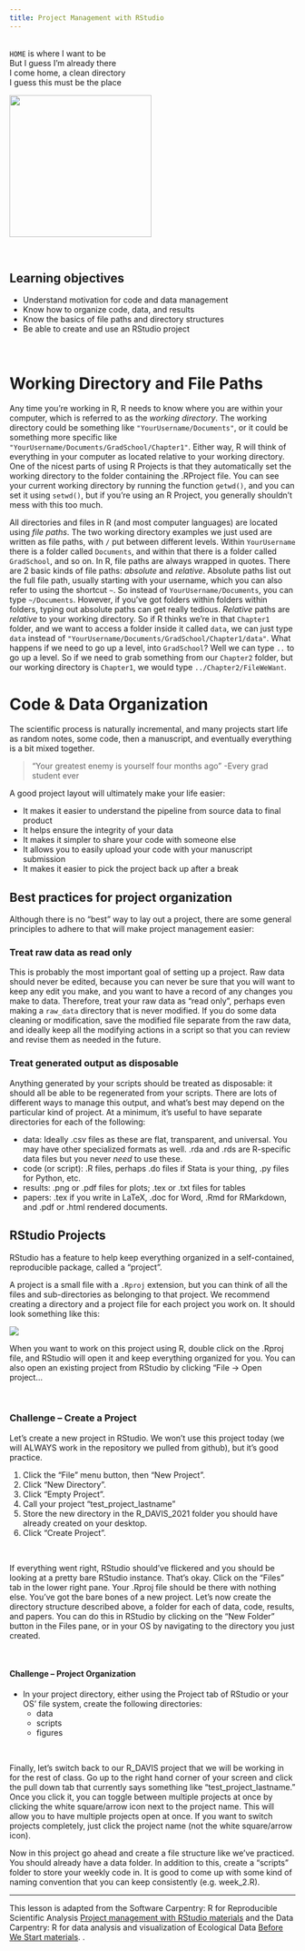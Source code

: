 ```yaml
---
title: Project Management with RStudio
---
```

<br>
`HOME` is where I want to be<br>
But I guess I'm already there<br>
I come home, a clean directory<br>
I guess this must be the place

![](img/david_byrne_big_suit.gif){width=250px}

<br>
<div class = "blue">
# Learning objectives

* Understand motivation for code and data management
* Know how to organize code, data, and results
* Know the basics of file paths and directory structures
* Be able to create and use an RStudio project
</div>

<br>

# Working Directory and File Paths

Any time you're working in R, R needs to know where you are within your computer, which is referred to as the *working directory*. The working directory could be something like `"YourUsername/Documents"`, or it could be something more specific like `"YourUsername/Documents/GradSchool/Chapter1"`. Either way, R will think of everything in your computer as located relative to your working directory. One of the nicest parts of using R Projects is that they automatically set the working directory to the folder containing the .RProject file. You can see your current working directory by running the function `getwd()`, and you can set it using `setwd()`, but if you're using an R Project, you generally shouldn't mess with this too much.

All directories and files in R (and most computer languages) are located using *file paths*. The two working directory examples we just used are written as file paths, with `/` put between different levels. Within `YourUsername` there is a folder called `Documents`, and within that there is a folder called `GradSchool`, and so on. In R, file paths are always wrapped in quotes. There are 2 basic kinds of file paths: *absolute* and *relative*. Absolute paths list out the full file path, usually starting with your username, which you can also refer to using the shortcut `~`. So instead of `YourUsername/Documents`, you can type `~/Documents`. However, if you've got folders within folders within folders, typing out absolute paths can get really tedious. *Relative* paths are *relative* to your working directory. So if R thinks we're in that `Chapter1` folder, and we want to access a folder inside it called `data`, we can just type `data` instead of `"YourUsername/Documents/GradSchool/Chapter1/data"`. What happens if we need to go up a level, into `GradSchool`? Well we can type `..` to go up a level. So if we need to grab something from our `Chapter2` folder, but our working directory is `Chapter1`, we would type `../Chapter2/FileWeWant`.

# Code & Data Organization

The scientific process is naturally incremental, and many projects
start life as random notes, some code, then a manuscript, and
eventually everything is a bit mixed together.

> "Your greatest enemy is yourself four months ago" -Every grad student ever

A good project layout will ultimately make your life easier:

* It makes it easier to understand the pipeline from source data to final product
* It helps ensure the integrity of your data
* It makes it simpler to share your code with someone else
* It allows you to easily upload your code with your manuscript submission
* It makes it easier to pick the project back up after a break

## Best practices for project organization

Although there is no "best" way to lay out a project, there are some general
principles to adhere to that will make project management easier:

### Treat raw data as read only

This is probably the most important goal of setting up a project. Raw data should never be edited, because you can never be sure that you will want to keep any edit you make, and you want to have a record of any changes you make to data. Therefore, treat your raw data as "read only", perhaps even making a `raw_data` directory that is never modified. If you do some data cleaning or modification, save the modified file separate from the raw data, and ideally keep all the modifying actions in a script so that you can review and revise them as needed in the future.

### Treat generated output as disposable

Anything generated by your scripts should be treated as disposable: it should
all be able to be regenerated from your scripts. There are lots of different ways
to manage this output, and what's best may depend on the particular kind of project.
At a minimum, it's useful to have separate directories for each of the following:

- data: Ideally .csv files as these are flat, transparent, and universal. You may have other specialized formats as well. .rda and .rds are R-specific data files but you never *need* to use these.
- code (or script): .R files, perhaps .do files if Stata is your thing, .py files for Python, etc.
- results: .png or .pdf files for plots; .tex or .txt files for tables
- papers: .tex if you write in LaTeX, .doc for Word, .Rmd for RMarkdown, and .pdf or .html rendered documents.

## RStudio Projects

RStudio has a feature to help keep everything organized in a self-contained, 
reproducible package, called a "project".

A project is a small file with a `.Rproj` extension, but you can think of all 
the files and sub-directories as belonging to that project. We recommend 
creating a directory and a project file for each project you work on. It should 
look something like this:

![](img/working-directory-structure.png)


When you want to work on this project using R, double click on the .Rproj file, 
and RStudio will open it and keep everything organized for you. You can also 
open an existing project from RStudio by clicking "File -> Open project...

<br>
<div class = "blue">
### Challenge -- Create a Project
Let's create a new project in RStudio. We won't use this project today (we will ALWAYS work in the repository we pulled from github), but it's good practice.

1. Click the "File" menu button, then "New Project".
2. Click "New Directory".
3. Click "Empty Project".
4. Call your project "test_project_lastname"
5. Store the new directory in the R_DAVIS_2021 folder you should have already created on your desktop.
6. Click "Create Project".
</div>
<br>

If everything went right, RStudio should've flickered and you should be looking 
at a pretty bare RStudio instance. That's okay. Click on the "Files" tab in the 
lower right pane. Your .Rproj file should be there with nothing else. You've got 
the bare bones of a new project. Let's now create the directory structure 
described above, a folder for each of data, code, results, and papers. You can 
do this in RStudio by clicking on the "New Folder" button in the Files pane, or 
in your OS by navigating to the directory you just created. 

<br>
<div class = "blue">
#### Challenge -- Project Organization
- In your project directory, either using the Project tab of RStudio or your OS' file system, 
create the following directories:
    - data
    - scripts
    - figures
</div>

<br>

Finally, let's switch back to our R_DAVIS project that we will be working in for the rest of class. Go up to the right hand corner of your screen and click the pull down tab that currently says something like "test_project_lastname." Once you click it, you can toggle between multiple projects at once by clicking the white square/arrow icon next to the project name. This will allow you to have multiple projects open at once. If you want to switch projects completely, just click the project name (not the white square/arrow icon). 

Now in this project go ahead and create a file structure like we've practiced. You should already have a data folder. In addition to this, create a "scripts" folder to store your weekly code in. It is good to come up with some kind of naming convention that you can keep consistently (e.g. week_2.R).



***

This lesson is adapted from the Software Carpentry: R for Reproducible Scientific Analysis [Project management with RStudio materials](http://data-lessons.github.io/gapminder-R/02-project-intro.html) and
the Data Carpentry: R for data analysis and visualization of Ecological Data 
[Before We Start materials](http://www.datacarpentry.org/R-ecology-lesson/00-before-we-start.html).
.